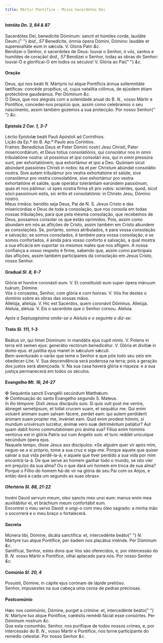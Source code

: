 ```yaml
---
title: Mártir Pontífice - Missa Sacerdótes Dei
---
```


<h4 class="text-center">
  Intróito <em>Dn. 3, 84 & 87</em>
</h4>
<div class="container-fluid">
  <div class="row">
    <div class="col-6 dropcaps text-justify">
      Sacerdótes Dei, benedícite Dóminum: sancti et húmiles corde, laudáte Deum.{" "}
      <em>ibid., 57</em> Benedícite, ómnia ópera Dómini, Dómino: laudáte et
      superexaltáte eum in sǽcula. V. Gloria Patri <em>&c.</em>
    </div>
    <div class="col-6 dropcaps text-justify">
      Bendizei o Senhor, ó sacerdotes de Deus: louvai o Senhor, ó vós, santos e
      humildes de coração! <em>ibid., 57</em> Bendizei o Senhor, todas as obras
      do Senhor: louvai-O e glorificai-O em todos os séculos! V. Glória ao Pai{" "}
      <em>&c.</em>
    </div>
  </div>
</div>

<h4 class="text-center">Oração</h4>
<div class="container-fluid">
  <div class="row">
    <div class="col-6 dropcaps text-justify">
      Deus, qui nos beáti <em>N. </em>Mártyris tui atque Pontíficis ánnua
      sollemnitáte lætíficas: concéde propítius; ut, cujus natalítia cólimus, de
      ejúsdem étiam protectióne gaudeámus. Per Dóminum <em>&c.</em>
    </div>
    <div class="col-6 dropcaps text-justify">
      Ó Deus, que nos alegrais com a solenidade anual do B. <em>N.</em>, vosso
      Mártir e Pontífice, concedei-nos propício que, assim como celebramos o seu
      nascimento, assim também gozemos a sua protecção. Por nosso Senhor{" "}
      <em>&c.</em>
    </div>
  </div>
</div>

<h4 class="text-center">
  Epístola <em>2 Cor. 1, 3-7</em>
</h4>
<div class="container-fluid">
  <div class="row">
    <div class="col-6 text-justify">
      Léctio Epístolæ beáti Pauli Apóstoli ad Corínthios.
    </div>
    <div class="col-6 text-justify">
      Lição da Ep.ª do B. Ap.º Paulo aos Coríntios.
    </div>
    <div class="col-6 dropcaps text-justify">
      Fratres: Benedíctus Deus et Pater Dómini nostri Jesu Christi, Pater
      misericordiárum, et Deus totíus consolatiónis, qui consolátur nos in omni
      tribulatióne nostra: ut póssimus et ipsi consolári eos, qui in omni
      pressúra sunt, per exhortatiónem, qua exhortámur et ipsi a Deo. Quóniam
      sicut abúndant passiónes Christi in nobis: ita et per Christum abúndat
      consolátio nostra. Sive autem tribulámur pro vestra exhortatióne et
      salúte, sive consolámur pro vestra consolatióne, sive exhortámur pro
      vestra exhortatióne et salúte, quæ operátur tolerántiam earúndem
      passiónum, quas et nos pátimur: ut spes nostra firma sit pro vobis:
      sciéntes, quod, sicut sócii passiónum estis, sic éritis et consolatiónis:
      in Christo Jesu, Dómino nostro.
    </div>
    <div class="col-6 dropcaps text-justify">
      Meus irmãos: bendito seja Deus, Pai de N. S. Jesus Cristo e das
      misericórdias e Deus de toda a consolação, que nos consola em todas nossas
      tribulações, para que pela mesma consolação, que recebemos de Deus,
      possamos consolar os que estão oprimidos. Pois, assim como abundam em nós
      as aflições de Cristo, assim também em Cristo abundem as consolações. Se,
      portanto, somos atribulados, é para vossa consolação e salvação; se somos
      consolados, é também para vossa consolação; e se somos confortados, é
      ainda para vosso conforto e salvação, a qual mostra a sua eficácia em
      suportar os mesmos males que nos afligem. A nossa confiança a vosso
      respeito é firme, sabendo que, assim como participais das aflições, assim
      também participareis da consolação em Jesus Cristo, nosso Senhor.
    </div>
  </div>
</div>

<h4 class="text-center">
  Gradual <em>Sl. 8, 6-7</em>
</h4>
<div class="container-fluid">
  <div class="row">
    <div class="col-6 dropcaps text-justify">
      Glória et honóre coronásti eum. V. Et constituísti eum super ópera mánuum
      tuárum, Dómine.
    </div>
    <div class="col-6 dropcaps text-justify">
      Vós o coroastes, Senhor, com glória e com honras. V. Vós lhe destes o
      domínio sobre as obras das vossas mãos.
    </div>
    <div class="col-6 text-justify">
      Allelúja, allelúja. V. Hic est Sacérdos, quem coronávit Dóminus. Allelúja.
    </div>
    <div class="col-6 text-justify">
      Aleluia, aleluia. V. Eis o sacerdote que o Senhor coroou. Aleluia.
    </div>
  </div>
</div>

<em>Após a Septuagésima omite-se o Aleluia e o seguinte e diz-se:</em>

<h4 class="text-center">
  Trato <em>Sl. 111, 1-3</em>
</h4>
<div class="container-fluid">
  <div class="row">
    <div class="col-6 dropcaps text-justify">
      Beátus vir, qui timet Dóminum: in mandátis ejus cupit nimis. V. Potens in
      terra erit semen ejus: generátio rectórum benedicétur. V. Glória et
      divítiæ in domo ejus: et justítia ejus manet in sǽculum sǽculi.
    </div>
    <div class="col-6 dropcaps text-justify">
      Bem-aventurado o varão que teme o Senhor e que põe todo seu zelo em
      obedecer-Lhe. V. Sua descendência será poderosa na terra; pois a geração
      dos justos será abençoada. V. Na sua casa haverá glória e riqueza: e a sua
      justiça permanecerá em todos os séculos.
    </div>
  </div>
</div>

<h4 class="text-center">
  Evangelho <em>Mt. 16, 24-27</em>
</h4>
<div class="container-fluid">
  <div class="row">
    <div class="col-6 text-justify">
      <span class="text-danger">&#10016;</span> Sequéntia sancti Evangélii
      secúndum Matthǽum.
    </div>
    <div class="col-6 text-justify">
      <span class="text-danger">&#10016;</span> Continuação do santo Evangelho
      segundo S. Mateus.
    </div>
    <div class="col-6 dropcaps text-justify">
      In illo témpore: Dixit Jesus discípulis suis: Si quis vult post me veníre,
      ábneget semetípsum, et tollat crucem suam, et sequátur me. Qui enim
      voluerit ánimam suam salvam fácere, perdet eam: qui autem perdíderit
      ánimam suam propter me, invéniet eam. Quid enim prodest hómini, si mundum
      univérsum lucrétur, ánimæ vero suæ detriméntum patiátur? Aut quam dabit
      homo commutatiónem pro ánima sua? Fílius enim hóminis ventúrus est in
      glória Patris sui cum Angelis suis: et tunc reddet unicuíque secúndum
      ópera ejus.
    </div>
    <div class="col-6 dropcaps text-justify">
      Naquele tempo, disse Jesus aos discípulos: «Se alguém quer vir após mim,
      negue-se a si próprio, tome a sua cruz e siga-me. Porque aquele que quiser
      salvar a sua vida perdê-la-á; e aquele que tiver perdido a sua vida por
      mim encontrá-la-á. De que serve ao homem ganhar todo o mundo, se isto vier
      em prejuízo da sua alma? Ou o que dará um homem em troca de sua alma?
      Porque o Filho do homem há-de vir na glória de seu Pai com os Anjos, e
      então dará a cada um segundo as suas obras».
    </div>
  </div>
</div>

<h4 class="text-center">
  Ofertório <em>Sl. 88, 21-22</em>
</h4>
<div class="container-fluid">
  <div class="row">
    <div class="col-6 dropcaps text-justify">
      Invéni David servum meum, oleo sancto meo unxi eum: manus enim mea
      auxiliábitur ei, et bráchium meum confortábit eum.
    </div>
    <div class="col-6 dropcaps text-justify">
      Encontrei o meu servo David: e ungi-o com meu óleo sagrado: a minha mão o
      socorrerá e o meu braço o fortalecerá.
    </div>
  </div>
</div>

<h4 class="text-center">Secreta</h4>
<div class="container-fluid">
  <div class="row">
    <div class="col-6 dropcaps text-justify">
      Múnera tibi, Dómine, dicáta sanctífica: et, intercedénte beáto{" "}
      <em>N. </em>Mártyre tuo atque Pontífice, per éadem nos placátus inténde.
      Per Dóminum <em>&c.</em>
    </div>
    <div class="col-6 dropcaps text-justify">
      Santificai, Senhor, estes dons que Vos são oferecidos, e, por intercessão
      do B. <em>N. </em>vosso Mártir e Pontífice, olhai aplacado para nós. Por
      nosso Senhor <em>&c.</em>
    </div>
  </div>
</div>

<h4 class="text-center">
  Comúnio <em>Sl. 20, 4</em>
</h4>
<div class="container-fluid">
  <div class="row">
    <div class="col-6 dropcaps text-justify">
      Posuísti, Dómine, in cápite ejus corónam de lápide pretióso.
    </div>
    <div class="col-6 dropcaps text-justify">
      Senhor, impusestes na sua cabeça uma coroa de pedras preciosas.
    </div>
  </div>
</div>

<h4 class="text-center">Postcomúnio</h4>
<div class="container-fluid">
  <div class="row">
    <div class="col-6 dropcaps text-justify">
      Hæc nos commúnio, Dómine, purget a crímine: et, intercedénte beáto{" "}
      <em>N. </em>Mártyre tuo atque Pontífice, cœléstis remédii fáciat esse
      consórtes. Per Dóminum nostrum <em>&c.</em>
    </div>
    <div class="col-6 dropcaps text-justify">
      Que esta comunhão, Senhor, nos purifique de todos nossos crimes, e, por
      intercessão do B. <em>N.</em>, vosso Mártir e Pontífice, nos torne
      participante do remédio celestial. Por nosso Senhor <em>&c.</em>
    </div>
  </div>
</div>
